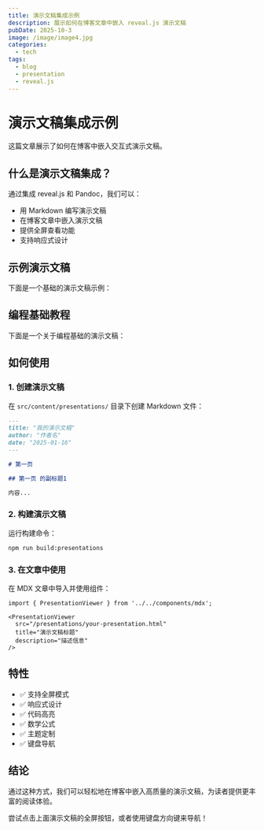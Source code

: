 ```yaml
---
title: 演示文稿集成示例
description: 展示如何在博客文章中嵌入 reveal.js 演示文稿
pubDate: 2025-10-3
image: /image/image4.jpg
categories:
  - tech
tags:
  - blog
  - presentation
  - reveal.js
---
```



# 演示文稿集成示例

这篇文章展示了如何在博客中嵌入交互式演示文稿。

## 什么是演示文稿集成？

通过集成 reveal.js 和 Pandoc，我们可以：

- 用 Markdown 编写演示文稿
- 在博客文章中嵌入演示文稿
- 提供全屏查看功能
- 支持响应式设计

## 示例演示文稿

下面是一个基础的演示文稿示例：

<PresentationViewer 
  src="/presentations/sample-presentation.html" 
  title="示例演示文稿"
  description="这是一个关于 Reveal.js 的演示文稿"
  height="500px"
/>


<PresentationViewer 
  src="/presentations/test-format.html" 
  title="示例演示文稿"
  description="这是一个关于 Reveal.js 的演示文稿"
  height="500px"
/>




## 编程基础教程

下面是一个关于编程基础的演示文稿：

<PresentationViewer 
  src="/presentations/demo/programming-basics.html" 
  title="编程基础教程"
  description="适合初学者的编程概念介绍"
  height="500px"
/>


## 如何使用

### 1. 创建演示文稿

在 `src/content/presentations/` 目录下创建 Markdown 文件：

```markdown
---
title: "我的演示文稿"
author: "作者名"
date: "2025-01-16"
---

# 第一页

## 第一页 的副标题1

内容...
```

### 2. 构建演示文稿

运行构建命令：

```bash
npm run build:presentations
```

### 3. 在文章中使用

在 MDX 文章中导入并使用组件：

```mdx
import { PresentationViewer } from '../../components/mdx';

<PresentationViewer 
  src="/presentations/your-presentation.html" 
  title="演示文稿标题"
  description="描述信息"
/>
```

## 特性

- ✅ 支持全屏模式
- ✅ 响应式设计
- ✅ 代码高亮
- ✅ 数学公式
- ✅ 主题定制
- ✅ 键盘导航

## 结论

通过这种方式，我们可以轻松地在博客中嵌入高质量的演示文稿，为读者提供更丰富的阅读体验。

尝试点击上面演示文稿的全屏按钮，或者使用键盘方向键来导航！
